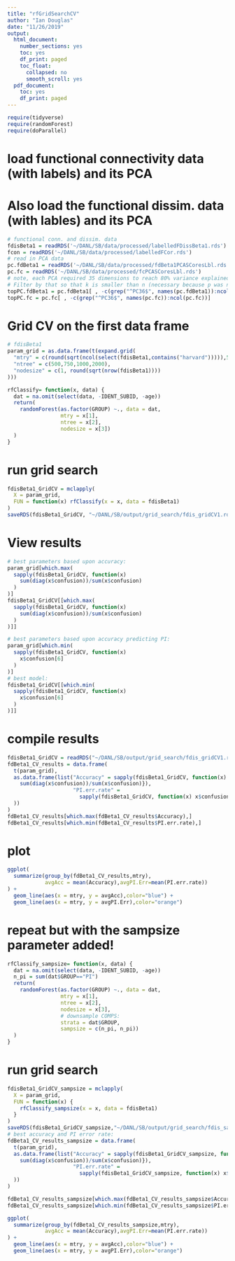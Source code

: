 ```yaml
---
title: "rfGridSearchCV"
author: "Ian Douglas"
date: "11/26/2019"
output:
  html_document:
    number_sections: yes
    toc: yes
    df_print: paged
    toc_float:
      collapsed: no
      smooth_scroll: yes
  pdf_document:
    toc: yes
    df_print: paged
---
```


```r
require(tidyverse)
require(randomForest)
require(doParallel)
```

# load functional connectivity data (with labels) and its PCA
# Also load the functional dissim. data (with lables) and its PCA
```r
# functional conn. and dissim. data
fdisBeta1 = readRDS('~/DANL/SB/data/processed/labelledFDissBeta1.rds')
fcon = readRDS('~/DANL/SB/data/processed/labelledFCor.rds')
# read in PCA data
pc.fdBeta1 = readRDS('~/DANL/SB/data/processed/fdBeta1PCASCoresLbl.rds')
pc.fc = readRDS('~/DANL/SB/data/processed/fcPCASCoresLbl.rds')
# note, each PCA required 35 dimensions to reach 80% variance explained.
# Filter by that so that k is smaller than n (necessary because p was not smaller than n).
topPC.fdBeta1 = pc.fdBeta1[ , -c(grep("^PC36$", names(pc.fdBeta1)):ncol(pc.fdBeta1))]
topPC.fc = pc.fc[ , -c(grep("^PC36$", names(pc.fc)):ncol(pc.fc))]
```

# Grid CV on the first data frame
```r
# fdisBeta1
param_grid = as.data.frame(t(expand.grid(
  "mtry" = c(round(sqrt(ncol(select(fdisBeta1,contains("harvard"))))),5,10,100,1000,2300),
  "ntree" = c(500,750,1000,2000),
  "nodesize" = c(1, round(sqrt(nrow(fdisBeta1))))
)))
```

```r
rfClassify= function(x, data) {
  dat = na.omit(select(data, -IDENT_SUBID, -age))
  return(
    randomForest(as.factor(GROUP) ~., data = dat,
                 mtry = x[1],
                 ntree = x[2],
                 nodesize = x[3])
  )
}
```

# run grid search
```r
fdisBeta1_GridCV = mclapply(
  X = param_grid, 
  FUN = function(x) rfClassify(x = x, data = fdisBeta1)
)
saveRDS(fdisBeta1_GridCV, "~/DANL/SB/output/grid_search/fdis_gridCV1.rds")
```

# View results
```r
# best parameters based upon accuracy:
param_grid[which.max(
  sapply(fdisBeta1_GridCV, function(x)
    sum(diag(x$confusion))/sum(x$confusion)
  )
)]
fdisBeta1_GridCV[[which.max(
  sapply(fdisBeta1_GridCV, function(x)
    sum(diag(x$confusion))/sum(x$confusion)
  )
)]]
```

```r
# best parameters based upon accuracy predicting PI:
param_grid[which.min(
  sapply(fdisBeta1_GridCV, function(x)
    x$confusion[6]
  )
)]
# best model:
fdisBeta1_GridCV[[which.min(
  sapply(fdisBeta1_GridCV, function(x)
    x$confusion[6]
  )
)]]
```
# compile results
```r
fdisBeta1_GridCV = readRDS("~/DANL/SB/output/grid_search/fdis_gridCV1.rds")
fdBeta1_CV_results = data.frame(
  t(param_grid),
  as.data.frame(list("Accuracy" = sapply(fdisBeta1_GridCV, function(x) {
    sum(diag(x$confusion))/sum(x$confusion)}),
                     "PI.err.rate" = 
                       sapply(fdisBeta1_GridCV, function(x) x$confusion[6])
  ))
)
fdBeta1_CV_results[which.max(fdBeta1_CV_results$Accuracy),]
fdBeta1_CV_results[which.min(fdBeta1_CV_results$PI.err.rate),]
```

# plot
```r
ggplot(
  summarize(group_by(fdBeta1_CV_results,mtry), 
            avgAcc = mean(Accuracy),avgPI.Err=mean(PI.err.rate))
) +
  geom_line(aes(x = mtry, y = avgAcc),color="blue") +
  geom_line(aes(x = mtry, y = avgPI.Err),color="orange")
```

# repeat but with the sampsize parameter added!
```r
rfClassify_sampsize= function(x, data) {
  dat = na.omit(select(data, -IDENT_SUBID, -age))
  n_pi = sum(dat$GROUP=="PI")
  return(
    randomForest(as.factor(GROUP) ~., data = dat,
                 mtry = x[1],
                 ntree = x[2],
                 nodesize = x[3],
                 # downsample COMPS:
                 strata = dat$GROUP,
                 sampsize = c(n_pi, n_pi))
  )
}
```

# run grid search
```r
fdisBeta1_GridCV_sampsize = mclapply(
  X = param_grid, 
  FUN = function(x) {
    rfClassify_sampsize(x = x, data = fdisBeta1)
  }
)
saveRDS(fdisBeta1_GridCV_sampsize,"~/DANL/SB/output/grid_search/fdis_sampsize_gridCV1.rds")
# best accuracy and PI error rate:
fdBeta1_CV_results_sampsize = data.frame(
  t(param_grid),
  as.data.frame(list("Accuracy" = sapply(fdisBeta1_GridCV_sampsize, function(x) {
    sum(diag(x$confusion))/sum(x$confusion)}),
                     "PI.err.rate" = 
                       sapply(fdisBeta1_GridCV_sampsize, function(x) x$confusion[6])
  ))
)

fdBeta1_CV_results_sampsize[which.max(fdBeta1_CV_results_sampsize$Accuracy),]
fdBeta1_CV_results_sampsize[which.min(fdBeta1_CV_results_sampsize$PI.err.rate),]
```

```r
ggplot(
  summarize(group_by(fdBeta1_CV_results_sampsize,mtry), 
            avgAcc = mean(Accuracy),avgPI.Err=mean(PI.err.rate))
) +
  geom_line(aes(x = mtry, y = avgAcc),color="blue") +
  geom_line(aes(x = mtry, y = avgPI.Err),color="orange")
```

